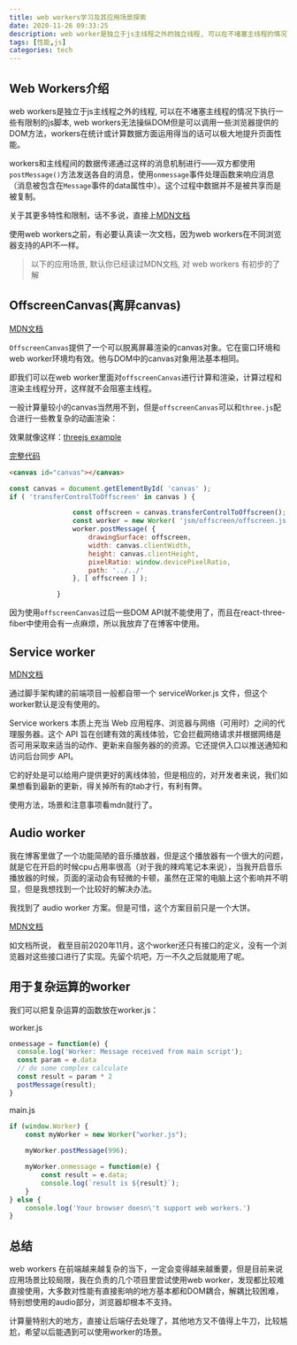 ```yaml
---
title: web workers学习及其应用场景探索
date: 2020-11-26 09:33:25
description: web worker是独立于js主线程之外的独立线程, 可以在不堵塞主线程的情况下执行一些有限制的js脚本, 运用得当的话可以极大地提升页面性能
tags: [性能,js]
categories: tech
---
```


## Web Workers介绍

web workers是独立于js主线程之外的线程, 可以在不堵塞主线程的情况下执行一些有限制的js脚本, web workers无法操纵DOM但是可以调用一些浏览器提供的DOM方法，workers在统计或计算数据方面运用得当的话可以极大地提升页面性能。

workers和主线程间的数据传递通过这样的消息机制进行——双方都使用`postMessage()`方法发送各自的消息，使用`onmessage`事件处理函数来响应消息（消息被包含在`Message`事件的data属性中）。这个过程中数据并不是被共享而是被复制。

关于其更多特性和限制，话不多说，直接上[MDN文档](https://developer.mozilla.org/zh-CN/docs/Web/API/Web_Workers_API/Using_web_workers) 

使用web workers之前，有必要认真读一次文档，因为web workers在不同浏览器支持的API不一样。

> 以下的应用场景, 默认你已经读过MDN文档, 对 web workers 有初步的了解

## OffscreenCanvas(离屏canvas)

[MDN文档](https://developer.mozilla.org/zh-CN/docs/Web/API/OffscreenCanvas)

`OffscreenCanvas`提供了一个可以脱离屏幕渲染的canvas对象。它在窗口环境和web worker环境均有效。他与DOM中的canvas对象用法基本相同。

即我们可以在web worker里面对`offscreenCanvas`进行计算和渲染，计算过程和渲染主线程分开，这样就不会阻塞主线程。

一般计算量较小的canvas当然用不到，但是`offscreenCanvas`可以和`three.js`配合进行一些教复杂的动画渲染：

效果就像这样：[threejs example](https://threejs.org/examples/webgl_worker_offscreencanvas.html)

[完整代码](https://github.com/mrdoob/three.js/blob/master/examples/webgl_worker_offscreencanvas.html)

```html
<canvas id="canvas"></canvas>
```

```js
const canvas = document.getElementById( 'canvas' );
if ( 'transferControlToOffscreen' in canvas ) {

				const offscreen = canvas.transferControlToOffscreen();
				const worker = new Worker( 'jsm/offscreen/offscreen.js', { type: 'module' } );
				worker.postMessage( {
					drawingSurface: offscreen,
					width: canvas.clientWidth,
					height: canvas.clientHeight,
					pixelRatio: window.devicePixelRatio,
					path: '../../'
				}, [ offscreen ] );

			}
```

因为使用`offscreenCanvas`过后一些DOM API就不能使用了，而且在react-three-fiber中使用会有一点麻烦，所以我放弃了在博客中使用。

## Service worker

[MDN文档](https://developer.mozilla.org/zh-CN/docs/Web/API/Service_Worker_API)

通过脚手架构建的前端项目一般都自带一个 serviceWorker.js 文件，但这个worker默认是没有使用的。

Service workers 本质上充当 Web 应用程序、浏览器与网络（可用时）之间的代理服务器。这个 API 旨在创建有效的离线体验，它会拦截网络请求并根据网络是否可用采取来适当的动作、更新来自服务器的的资源。它还提供入口以推送通知和访问后台同步 API。

它的好处是可以给用户提供更好的离线体验，但是相应的，对开发者来说，我们如果想看到最新的更新，得关掉所有的tab才行，有利有弊。

使用方法，场景和注意事项看mdn就行了。

## Audio worker

我在博客里做了一个功能简陋的音乐播放器，但是这个播放器有一个很大的问题，就是它在开启的时候cpu占用率很高（对于我的辣鸡笔记本来说），当我开启音乐播放器的时候，页面的滚动会有轻微的卡顿，虽然在正常的电脑上这个影响并不明显，但是我想找到一个比较好的解决办法。

我找到了 audio worker 方案。但是可惜，这个方案目前只是一个大饼。

[MDN文档](https://developer.mozilla.org/zh-CN/docs/Web/API/Web_Audio_API#Audio_Workers)

如文档所说， 截至目前2020年11月，这个worker还只有接口的定义，没有一个浏览器对这些接口进行了实现。先留个坑吧，万一不久之后就能用了呢。

## 用于复杂运算的worker

我们可以把复杂运算的函数放在worker.js：

worker.js

```js
onmessage = function(e) {
  console.log('Worker: Message received from main script');
  const param = e.data
  // do some complex calculate
  const result = param * 2
  postMessage(result);
}
```

main.js

```js
if (window.Worker) {
	const myWorker = new Worker("worker.js");
    
	myWorker.postMessage(996);

	myWorker.onmessage = function(e) {
		const result = e.data;
		console.log(`result is ${result}`);
	}
} else {
	console.log('Your browser doesn\'t support web workers.')
}
```

## 总结

web workers 在前端越来越复杂的当下，一定会变得越来越重要，但是目前来说应用场景比较局限，我在负责的几个项目里尝试使用web worker，发现都比较难直接使用，大多数对性能有直接影响的地方基本都和DOM耦合，解耦比较困难，特别想使用的audio部分，浏览器却根本不支持。

计算量特别大的地方，直接让后端仔去处理了，其他地方又不值得上牛刀，比较尴尬，希望以后能遇到可以使用worker的场景。